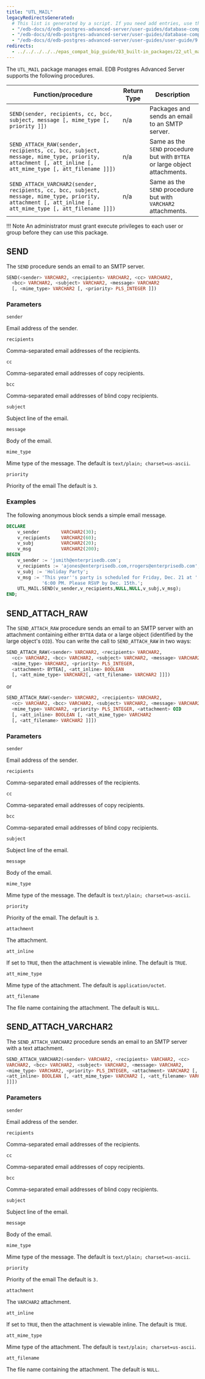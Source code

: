 ```yaml
---
title: "UTL_MAIL"
legacyRedirectsGenerated:
  # This list is generated by a script. If you need add entries, use the `legacyRedirects` key.
  - "/edb-docs/d/edb-postgres-advanced-server/user-guides/database-compatibility-for-oracle-developers-built-in-package-guide/9.6/Database_Compatibility_for_Oracle_Developers_Built-in_Package_Guide.1.35.html"
  - "/edb-docs/d/edb-postgres-advanced-server/user-guides/database-compatibility-for-oracle-developers-guide/9.5/Database_Compatibility_for_Oracle_Developers_Guide.1.208.html"
  - "/edb-docs/d/edb-postgres-advanced-server/user-guides/user-guide/9.5/EDB_Postgres_Enterprise_Guide.1.166.html"
redirects:
  - ../../../../../epas_compat_bip_guide/03_built-in_packages/22_utl_mail #generated for docs/epas/reorg-role-use-case-mode
---
```


The `UTL_MAIL` package manages email. EDB Postgres Advanced Server supports the following procedures.

| Function/procedure                                                                                                                                        | Return Type | Description                                                                 |
| --------------------------------------------------------------------------------------------------------------------------------------------------------- | ----------- | --------------------------------------------------------------------------- |
| `SEND(sender, recipients, cc, bcc, subject, message [, mime_type [, priority ]])`                                                                         | n/a         | Packages and sends an email to an SMTP server.                             |
| `SEND_ATTACH_RAW(sender, recipients, cc, bcc, subject, message, mime_type, priority, attachment [, att_inline [, att_mime_type [, att_filename ]]])`      | n/a         | Same as the `SEND` procedure but with `BYTEA` or large object attachments. |
| `SEND_ATTACH_VARCHAR2(sender, recipients, cc, bcc, subject, message, mime_type, priority, attachment [, att_inline [, att_mime_type [, att_filename ]]])` | n/a         | Same as the `SEND` procedure but with `VARCHAR2` attachments.              |

!!! Note
    An administrator must grant execute privileges to each user or group before they can use this package.

## SEND

The `SEND` procedure sends an email to an SMTP server.

```sql
SEND(<sender> VARCHAR2, <recipients> VARCHAR2, <cc> VARCHAR2,
  <bcc> VARCHAR2, <subject> VARCHAR2, <message> VARCHAR2
  [, <mime_type> VARCHAR2 [, <priority> PLS_INTEGER ]])
```

### Parameters

`sender`

 Email address of the sender.

`recipients`

 Comma-separated email addresses of the recipients.

`cc`

 Comma-separated email addresses of copy recipients.

`bcc`

 Comma-separated email addresses of blind copy recipients.

`subject`

 Subject line of the email.

`message`

 Body of the email.

`mime_type`

 Mime type of the message. The default is `text/plain; charset=us-ascii`.

`priority`

 Priority of the email The default is `3`.

### Examples

The following anonymous block sends a simple email message.

```sql
DECLARE
    v_sender        VARCHAR2(30);
    v_recipients    VARCHAR2(60);
    v_subj          VARCHAR2(20);
    v_msg           VARCHAR2(200);
BEGIN
    v_sender := 'jsmith@enterprisedb.com';
    v_recipients := 'ajones@enterprisedb.com,rrogers@enterprisedb.com';
    v_subj := 'Holiday Party';
    v_msg := 'This year''s party is scheduled for Friday, Dec. 21 at ' ||
             '6:00 PM. Please RSVP by Dec. 15th.';
    UTL_MAIL.SEND(v_sender,v_recipients,NULL,NULL,v_subj,v_msg);
END;
```

## SEND_ATTACH_RAW

The `SEND_ATTACH_RAW` procedure sends an email to an SMTP server with an attachment containing either `BYTEA` data or a large object (identified by the large object's `OID`). You can write the call to `SEND_ATTACH_RAW` in two ways:

```sql
SEND_ATTACH_RAW(<sender> VARCHAR2, <recipients> VARCHAR2,
  <cc> VARCHAR2, <bcc> VARCHAR2, <subject> VARCHAR2, <message> VARCHAR2,
  <mime_type> VARCHAR2, <priority> PLS_INTEGER,
  <attachment> BYTEA[, <att_inline> BOOLEAN
  [, <att_mime_type> VARCHAR2[, <att_filename> VARCHAR2 ]]])
```

or

```sql
SEND_ATTACH_RAW(<sender> VARCHAR2, <recipients> VARCHAR2,
  <cc> VARCHAR2, <bcc> VARCHAR2, <subject> VARCHAR2, <message> VARCHAR2,
  <mime_type> VARCHAR2, <priority> PLS_INTEGER, <attachment> OID
  [, <att_inline> BOOLEAN [, <att_mime_type> VARCHAR2
  [, <att_filename> VARCHAR2 ]]])
```

### Parameters

`sender`

 Email address of the sender.

`recipients`

 Comma-separated email addresses of the recipients.

`cc`

 Comma-separated email addresses of copy recipients.

`bcc`

 Comma-separated email addresses of blind copy recipients.

`subject`

 Subject line of the email.

`message`

 Body of the email.

`mime_type`

 Mime type of the message. The default is `text/plain; charset=us-ascii`.

`priority`

 Priority of the email. The default is `3`.

`attachment`

 The attachment.

`att_inline`

 If set to `TRUE`, then the attachment is viewable inline. The default is `TRUE`.

`att_mime_type`

 Mime type of the attachment. The default is `application/octet`.

`att_filename`

 The file name containing the attachment. The default is `NULL`.

## SEND_ATTACH_VARCHAR2

The `SEND_ATTACH_VARCHAR2` procedure sends an email to an SMTP server with a text attachment.

```sql
SEND_ATTACH_VARCHAR2(<sender> VARCHAR2, <recipients> VARCHAR2, <cc>
VARCHAR2, <bcc> VARCHAR2, <subject> VARCHAR2, <message> VARCHAR2,
<mime_type> VARCHAR2, <priority> PLS_INTEGER, <attachment> VARCHAR2 [,
<att_inline> BOOLEAN [, <att_mime_type> VARCHAR2 [, <att_filename> VARCHAR2
]]])
```

### Parameters

`sender`

 Email address of the sender.

`recipients`

 Comma-separated email addresses of the recipients.

`cc`

 Comma-separated email addresses of copy recipients.

`bcc`

 Comma-separated email addresses of blind copy recipients.

`subject`

 Subject line of the email.

`message`

 Body of the email.

`mime_type`

 Mime type of the message. The default is `text/plain; charset=us-ascii`.

`priority`

 Priority of the email The default is `3.`

`attachment`

 The `VARCHAR2` attachment.

`att_inline`

 If set to `TRUE`, then the attachment is viewable inline. The default is `TRUE`.

`att_mime_type`

 Mime type of the attachment. The default is `text/plain; charset=us-ascii`.

`att_filename`

 The file name containing the attachment. The default is `NULL`.
